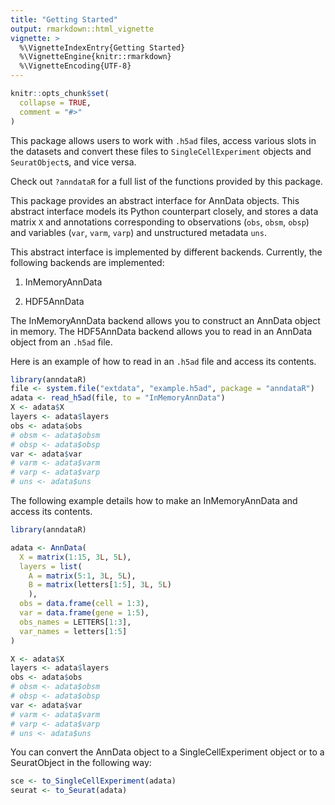 ```yaml
---
title: "Getting Started"
output: rmarkdown::html_vignette
vignette: >
  %\VignetteIndexEntry{Getting Started}
  %\VignetteEngine{knitr::rmarkdown}
  %\VignetteEncoding{UTF-8}
---
```


```r
knitr::opts_chunk$set(
  collapse = TRUE,
  comment = "#>"
)
```

This package allows users to work with `.h5ad` files, access various slots in the datasets and convert these files to `SingleCellExperiment` objects and `SeuratObject`s, and vice versa.

Check out `?anndataR` for a full list of the functions provided by this package.

This package provides an abstract interface for AnnData objects. This abstract interface models its Python counterpart closely, and stores a data matrix `X` and annotations corresponding to observations (`obs`, `obsm`, `obsp`) and variables (`var`, `varm`, `varp`) and unstructured metadata `uns`.


This abstract interface is implemented by different backends. Currently, the following backends are implemented:

1. InMemoryAnnData

2. HDF5AnnData

The InMemoryAnnData backend allows you to construct an AnnData object in memory.
The HDF5AnnData backend allows you to read in an AnnData object from an `.h5ad` file.

Here is an example of how to read in an `.h5ad` file and access its contents.

```r
library(anndataR)
file <- system.file("extdata", "example.h5ad", package = "anndataR")
adata <- read_h5ad(file, to = "InMemoryAnnData")
X <- adata$X
layers <- adata$layers
obs <- adata$obs
# obsm <- adata$obsm
# obsp <- adata$obsp
var <- adata$var
# varm <- adata$varm
# varp <- adata$varp
# uns <- adata$uns
```

The following example details how to make an InMemoryAnnData and access its contents.

```r
library(anndataR)

adata <- AnnData(
  X = matrix(1:15, 3L, 5L),
  layers = list(
    A = matrix(5:1, 3L, 5L),
    B = matrix(letters[1:5], 3L, 5L)
    ),
  obs = data.frame(cell = 1:3),
  var = data.frame(gene = 1:5),
  obs_names = LETTERS[1:3],
  var_names = letters[1:5]
)

X <- adata$X
layers <- adata$layers
obs <- adata$obs
# obsm <- adata$obsm
# obsp <- adata$obsp
var <- adata$var
# varm <- adata$varm
# varp <- adata$varp
# uns <- adata$uns
```

You can convert the AnnData object to a SingleCellExperiment object or to a SeuratObject in the following way:

```r
sce <- to_SingleCellExperiment(adata)
seurat <- to_Seurat(adata)
```

